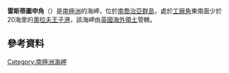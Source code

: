 {{coord|54|4|S|37|9|W|display=title}}

'''雷斯蒂圖申角'''（{{lang-en|Restitution Point}}）是[[南極洲|南極洲]]的海岬，位於[[南喬治亞群島|南喬治亞群島]]，處於[[工廠角|工廠角]]東南面少於20海里的[[奧拉夫王子港|奧拉夫王子港]]，該海岬由[[英國海外領土|英國海外領土]]管轄。

==參考資料==
{{usgs-gazetteer}}

{{Antarctica-geo-stub}}
[[Category:南極洲海岬|Category:南極洲海岬]]